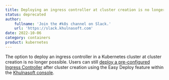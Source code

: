```yaml
---
title: Deploying an ingress controller at cluster creation is no longer possible
status: deprecated
author:
    fullname: 'Join the #k8s channel on Slack.'
    url: 'https://slack.khulnasoft.com'
date: 2022-10-06
category: containers
product: kubernetes
---
```


The option to deploy an ingress controller in a Kubernetes cluster at cluster creation is no longer possible. Users can still [deploy a pre-configured Ingress Controller](/containers/kubernetes/how-to/deploy-ingress-controller/) after cluster creation using the Easy Deploy feature within the [Khulnasoft console](https://console.khulnasoft.com/).